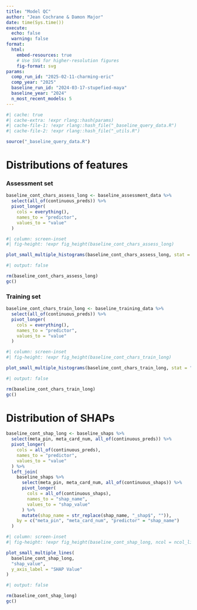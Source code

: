 ```yaml
---
title: "Model QC"
author: "Jean Cochrane & Damon Major"
date: time(Sys.time())
execute:
  echo: false
  warning: false
format:
  html:
    embed-resources: true
    # Use SVG for higher-resolution figures
    fig-format: svg
params:
  comp_run_id: "2025-02-11-charming-eric"
  comp_year: "2025"
  baseline_run_id: "2024-03-17-stupefied-maya"
  baseline_year: "2024"
  n_most_recent_models: 5
---
```


```r
#| cache: true
#| cache-extra: !expr rlang::hash(params)
#| cache-file-1: !expr rlang::hash_file("_baseline_query_data.R")
#| cache-file-2: !expr rlang::hash_file("_utils.R")
```

```r
source("_baseline_query_data.R")
```

# Distributions of features

::: {.panel-tabset}

### Assessment set

```r
baseline_cont_chars_assess_long <- baseline_assessment_data %>%
  select(all_of(continuous_preds)) %>%
  pivot_longer(
    cols = everything(),
    names_to = "predictor",
    values_to = "value"
  )
```

```r
#| column: screen-inset
#| fig-height: !expr fig_height(baseline_cont_chars_assess_long)

plot_small_multiple_histograms(baseline_cont_chars_assess_long, stat = "bin")
```

```r
#| output: false

rm(baseline_cont_chars_assess_long)
gc()
```

### Training set

```r
baseline_cont_chars_train_long <- baseline_training_data %>%
  select(all_of(continuous_preds)) %>%
  pivot_longer(
    cols = everything(),
    names_to = "predictor",
    values_to = "value"
  )
```

```r
#| column: screen-inset
#| fig-height: !expr fig_height(baseline_cont_chars_train_long)

plot_small_multiple_histograms(baseline_cont_chars_train_long, stat = "bin")
```

```r
#| output: false

rm(baseline_cont_chars_train_long)
gc()
```

:::

# Distribution of SHAPs

```r
baseline_cont_shap_long <- baseline_shaps %>%
  select(meta_pin, meta_card_num, all_of(continuous_preds)) %>%
  pivot_longer(
    cols = all_of(continuous_preds),
    names_to = "predictor",
    values_to = "value"
  ) %>%
  left_join(
    baseline_shaps %>%
      select(meta_pin, meta_card_num, all_of(continuous_shaps)) %>%
      pivot_longer(
        cols = all_of(continuous_shaps),
        names_to = "shap_name",
        values_to = "shap_value"
      ) %>%
      mutate(shap_name = str_replace(shap_name, "_shap$", "")),
    by = c("meta_pin", "meta_card_num", "predictor" = "shap_name")
  )
```

```r
#| column: screen-inset
#| fig-height: !expr fig_height(baseline_cont_shap_long, ncol = ncol_line)

plot_small_multiple_lines(
  baseline_cont_shap_long,
  "shap_value",
  y_axis_label = "SHAP Value"
)
```

```r
#| output: false

rm(baseline_cont_shap_long)
gc()
```
